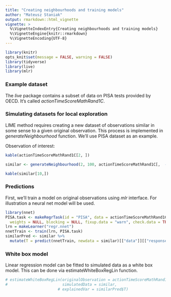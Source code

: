 ```yaml
---
title: "Creating neighbourhoods and training models"
author: "Mateusz Staniak"
output: rmarkdown::html_vignette
vignette: >
  %\VignetteIndexEntry{Creating neighbourhoods and training models}
  %\VignetteEngine{knitr::rmarkdown}
  %\VignetteEncoding{UTF-8}
---
```


```r
library(knitr)
opts_knit$set(message = FALSE, warning = FALSE)
library(tidyverse)
library(live)
library(mlr)
```

### Example dataset

The _live_ package contains a subset of data on PISA tests provided by OECD.
It's called _actionTimeScoreMathRand1C_.

### Simulating datasets for local exploration

LIME method requires creating a new dataset of observations similar in some sense to a given original observation.
This process is implemented in _generateNeighbourhood_ function.
We'll use PISA dataset as an example.

Observation of interest:

```r
kable(actionTimeScoreMathRand1C[2, ])
```

```r
similar <- generateNeighbourhood(2, 100, actionTimeScoreMathRand1C[,  -1])
```

```r
kable(similar[10,])
```

### Predictions

First, we'll train a model on original observations using _mlr_ interface.
For illustration a neural net model will be used.

```r
library(nnet)
PISA.task <- makeRegrTask(id = "PISA", data = actionTimeScoreMathRand1C, target = "T", 
  weights = NULL, blocking = NULL, fixup.data = "warn", check.data = TRUE)
lrn = makeLearner("regr.nnet")
nnetTrain <- train(lrn, PISA.task)
similarPred <- similar %>%
  mutate(T = predict(nnetTrain, newdata = similar)[["data"]][["response"]])
```

### White box model

Linear regression model can be fitted to simulated data as a white box model.
This can be done via estimateWhiteBoxRegLin function.

```r
# estimateWhiteBoxRegLin(originalObservation = actionTimeScoreMathRand1C[2, -1],
#                        simulatedData = similar,
                       # explainedVar = similarPred$T)
```
